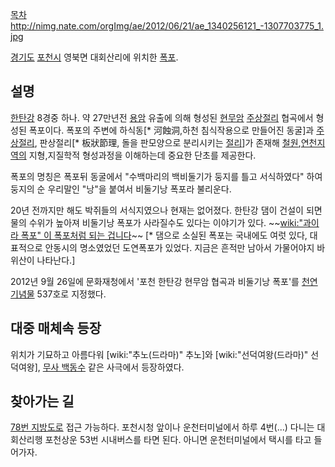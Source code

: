 [[목차]]
http://nimg.nate.com/orgImg/ae/2012/06/21/ae_1340256121_-1307703775_1.jpg

[[경기도]] [[포천시]] 영북면 대회산리에 위치한 [[폭포]].

== 설명 ==
[[한탄강]] 8경중 하나. 약 27만년전 [[용암]] 유출에 의해 형성된 [[현무암]] [[주상절리]] 협곡에서 형성된 폭포이다. 폭포의 주변에 하식동[* 河蝕洞,하천 침식작용으로 만들어진 동굴]과 [[주상절리]], 판상절리[* 板狀節理, 돌을 판모양으로 분리시키는 [[절리]]]가 존재해 [[철원]],[[연천]]지역의 지형,지질학적 형성과정을 이해하는데 중요한 단초를 제공한다.

폭포의 명칭은 폭포뒤 동굴에서 "수백마리의 백비둘기가 둥지를 틀고 서식하였다" 하여 둥지의 순 우리말인 "낭"을 붙여서 비둘기낭 폭포라 불리운다. 

20년 전까지만 해도 박쥐들의 서식지였으나 현재는 없어졌다. 한탄강 댐이 건설이 되면 물의 수위가 높아져 비둘기낭 폭포가 사라질수도 있다는 이야기가 있다. ~~[[wiki:"과이라 폭포" 이 폭포처럼 되는 겁니다]]~~ [* 댐으로 소실된 폭포는 국내에도 여럿 있다, 대표적으로 안동시의 명소였었던 도연폭포가 있었다. 지금은 흔적만 남아서 가물어야지 바위산이 나타난다.]

2012년 9월 26일에 문화재청에서 '포천 한탄강 현무암 협곡과 비둘기낭 폭포'를 [[천연기념물]] 537호로 지정했다.

== 대중 매체속 등장 ==
위치가 기묘하고 아름다워 [wiki:"추노(드라마)" 추노]와 [wiki:"선덕여왕(드라마)" 선덕여왕], [[무사 백동수]] 같은 사극에서 등장하였다.

== 찾아가는 길 ==
[[78번 지방도]]로 접근 가능하다. 포천시청 앞이나 운천터미널에서 하루 4번(...) 다니는 대회산리행 포천상운 53번 시내버스를 타면 된다. 아니면 운천터미널에서 택시를 타고 들어가자.
